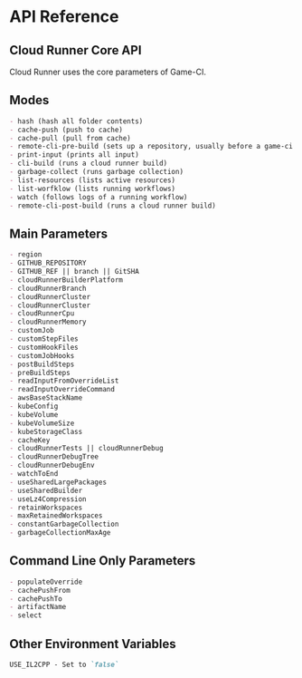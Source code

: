 # API Reference

## Cloud Runner Core API

Cloud Runner uses the core parameters of Game-CI.

## Modes

```md
- hash (hash all folder contents)
- cache-push (push to cache)
- cache-pull (pull from cache)
- remote-cli-pre-build (sets up a repository, usually before a game-ci build)
- print-input (prints all input)
- cli-build (runs a cloud runner build)
- garbage-collect (runs garbage collection)
- list-resources (lists active resources)
- list-worfklow (lists running workflows)
- watch (follows logs of a running workflow)
- remote-cli-post-build (runs a cloud runner build)
```

## Main Parameters

```md
- region
- GITHUB_REPOSITORY
- GITHUB_REF || branch || GitSHA
- cloudRunnerBuilderPlatform
- cloudRunnerBranch
- cloudRunnerCluster
- cloudRunnerCluster
- cloudRunnerCpu
- cloudRunnerMemory
- customJob
- customStepFiles
- customHookFiles
- customJobHooks
- postBuildSteps
- preBuildSteps
- readInputFromOverrideList
- readInputOverrideCommand
- awsBaseStackName
- kubeConfig
- kubeVolume
- kubeVolumeSize
- kubeStorageClass
- cacheKey
- cloudRunnerTests || cloudRunnerDebug
- cloudRunnerDebugTree
- cloudRunnerDebugEnv
- watchToEnd
- useSharedLargePackages
- useSharedBuilder
- useLz4Compression
- retainWorkspaces
- maxRetainedWorkspaces
- constantGarbageCollection
- garbageCollectionMaxAge
```

## Command Line Only Parameters

```md
- populateOverride
- cachePushFrom
- cachePushTo
- artifactName
- select
```

## Other Environment Variables

```md
USE_IL2CPP - Set to `false`
```
